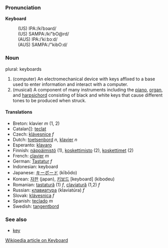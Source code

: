 ===Pronunciation===

'''Keyboard'''
:(US) IPA:/kiˈbɔərd/
:(US) SAMPA:/ki"bO@rd/
:(AUS) IPA:/ˈkiːbɔːd/
:(AUS) SAMPA:/"kibO:d/

===Noun===

plural: keyboards

# (computer) An electromechanical device with keys affixed to a base used to enter information and interact with a computer.
# (musical) A component of many instruments including the [[piano]], [[organ]], and [[harpsichord]] consisting of black and white keys that cause different tones to be produced when struck.

====Translations====
*Breton: klavier  ''m'' (1, 2)
*Catalan]]: [[teclat]] 
*Czech:  [[klávesnice]]  ''f''
*Dutch: [[toetsenbord]] ''n'', [[klavier]] ''n''
*Esperanto: [[klavaro]]
*Finnish: [[näppäimistö]] (1), [[koskettimisto]] (2), [[koskettimet]] (2)
*French: [[clavier]] ''m''
*German: [[Tastatur]] ''f''
*Indonesian: keyboard
*Japanese: [[キーボード]] (kībōdo)
*Korean: [[자판]] (japan), [[키보드]] [keyboard] (kibodeu)
*Romanian: [[tastatură]] (1) ''f'', [[claviatură]] (1,2) ''f''
*Russian: [[клавиатура]] (klaviat&uacute;ra) ''f''
*Slovak: [[klávesnica]]  ''f''
*Spanish: [[teclado]] ''m''
*Swedish: [[tangentbord]]

===See also===
*[[key]]
[http://en.wikipedia.org/wiki/Keyboard Wikipedia article on Keyboard]